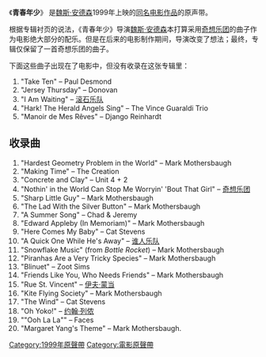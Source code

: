 《'''青春年少'''》 是[[魏斯·安德森|魏斯·安德森]]1999年上映的[[青春年少_(电影)|同名电影作品]]的原声带。

根据专辑衬页的说法，《青春年少》导演[[魏斯·安德森|魏斯·安德森]]本打算采用[[奇想乐团|奇想乐团]]的曲子作为电影绝大部分的配乐。但是在后来的电影制作期间，导演改变了想法；最终，专辑仅保留了一首奇想乐团的曲子。

下面这些曲子出现在了电影中，但没有收录在这张专辑里：
# "Take Ten" – Paul Desmond
# "Jersey Thursday" – Donovan
# "I Am Waiting" – [[滚石乐队|滚石乐队]]
# "Hark! The Herald Angels Sing" – The Vince Guaraldi Trio
# "Manoir de Mes Rêves" – Django Reinhardt

== 收录曲 ==
# "Hardest Geometry Problem in the World" – Mark Mothersbaugh
# "Making Time" – The Creation
# "Concrete and Clay" – Unit 4 + 2
# "Nothin' in the World Can Stop Me Worryin' 'Bout That Girl" – [[奇想樂團|奇想乐团]]
# "Sharp Little Guy" – Mark Mothersbaugh
# "The Lad With the Silver Button" – Mark Mothersbaugh
# "A Summer Song" – Chad & Jeremy
# "Edward Appleby (In Memoriam)" – Mark Mothersbaugh
# "Here Comes My Baby" – Cat Stevens
# "A Quick One While He's Away" – [[谁人乐队|谁人乐队]]
# "Snowflake Music" (from ''Bottle Rocket'') – Mark Mothersbaugh
# "Piranhas Are a Very Tricky Species" – Mark Mothersbaugh
# "Blinuet" – Zoot Sims
# "Friends Like You, Who Needs Friends" – Mark Mothersbaugh
# "Rue St. Vincent" – [[伊夫·蒙当|伊夫·蒙当]]
# "Kite Flying Society" – Mark Mothersbaugh
# "The Wind" – Cat Stevens
# "Oh Yoko!" – [[约翰·列侬|约翰·列侬]]
# ""Ooh La La"" – Faces
# "Margaret Yang's Theme" – Mark Mothersbaugh.
[[Category:1999年原聲帶|Category:1999年原聲帶]]
[[Category:電影原聲帶|Category:電影原聲帶]]